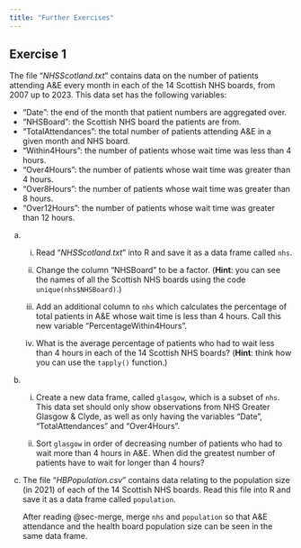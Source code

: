 ```yaml
---
title: "Further Exercises"
---
```


## Exercise 1 {-}

The file "*NHSScotland.txt*" contains data on the number of patients attending A&E every month in each of the 14 Scottish NHS boards, from 2007 up to 2023. This data set has the following variables:

* "Date": the end of the month that patient numbers are aggregated over.
* "NHSBoard": the Scottish NHS board the patients are from.
* "TotalAttendances": the total number of patients attending A&E in a given month and NHS board.
* "Within4Hours": the number of patients whose wait time was less than 4 hours.
* "Over4Hours": the number of patients whose wait time was greater than 4 hours.
* "Over8Hours": the number of patients whose wait time was greater than 8 hours.
* "Over12Hours": the number of patients whose wait time was greater than 12 hours.

a. i. Read "*NHSScotland.txt*" into R and save it as a data frame called `nhs`.
      
   ii. Change the column "NHSBoard" to be a factor. (**Hint**: you can see the names of all the Scottish NHS boards using the code `unique(nhs$NHSBoard)`.)

   iii. Add an additional column to `nhs` which calculates the percentage of total patients in A&E whose wait time is less than 4 hours. Call this new variable "PercentageWithin4Hours".

   iv. What is the average percentage of patients who had to wait less than 4 hours in each of the 14 Scottish NHS boards? (**Hint**: think how you can use the `tapply()` function.)

b. i. Create a new data frame, called `glasgow`, which is a subset of `nhs`. This data set should only show observations from NHS Greater Glasgow & Clyde, as well as only having the variables "Date", "TotalAttendances" and "Over4Hours".

   ii. Sort `glasgow` in order of decreasing number of patients who had to wait more than 4 hours in A&E. When did the greatest number of patients have to wait for longer than 4 hours?
   
c. The file "*HBPopulation.csv*" contains data relating to the population size (in 2021) of each of the 14 Scottish NHS boards. Read this file into R and save it as a data frame called `population`.

   After reading @sec-merge, merge `nhs` and `population` so that A&E attendance and the health board population size can be seen in the same data frame.











